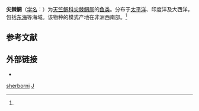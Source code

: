 {{Speciesbox
| genus = Howella
| species = sherborni
| authority = (Norman, 1930)<ref name='id7255'>{{cite web| url =http://www.bioinfo.cn/db05/BjdwSpecies.php?action=view&id=7255| title =尖棘鲷| work =《中国动物物种编目数据库》| publisher =中国科学院微生物研究所| author =中国科学院动物研究所| accessdate =2009-04-16| deadurl =yes| archiveurl =https://web.archive.org/web/20160305091411/http://www.bioinfo.cn/db05/BjdwSpecies.php?action=view&id=7255| archivedate =2016-03-05}}</ref>
}}

'''尖棘鲷'''（[[学名|学名]]：{{lang|la|''Howella sherborni''}}）为[[天竺鲷科|天竺鲷科]][[尖棘鲷属|尖棘鲷属]]的[[鱼类|鱼类]]。分布于[[太平洋|太平洋]]、印度洋及大西洋，包括[[东海|东海]]等海域。该物种的模式产地在非洲西南部。<ref name='id7255'/>

== 参考文献 ==
{{reflist}}

== 外部链接 ==
*{{FishBase_species|genus=Howella|species=sherborni|year=2016|month=8}}

{{Perciformes-stub}}
{{Taxonbar|from=Q1848600}}

[[Category:尖棘鲷属|sherborni]]
[[Category:1930年描述的鱼类|J]]